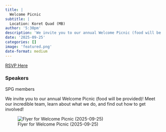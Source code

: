 ```yaml
---
title: |
  Welcome Picnic
subtitle: |
  Location: Koret Quad (MB)
author: '5:30pm'
description: 'We invite you to our annual Welcome Picnic (food will be provided)! Meet our incredible team, learn about what we do, and find out how to get involved!'
date: '2025-09-25'
categories: []
image: 'featured.png'
date-format: medium 
---
```

<a href=https://tinyurl.com/spg-picnic class='btn btn-danger'>RSVP Here</a>

### Speakers  
SPG members

We invite you to our annual Welcome Picnic (food will be provided)! Meet our incredible team, learn about what we do, and find out how to get involved!

![Flyer for Welcome Picnic (2025-09-25)](featured.png){.lightbox}
